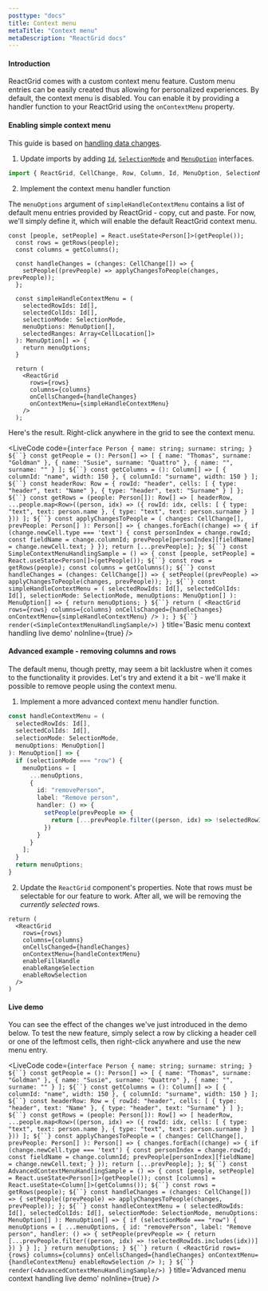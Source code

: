 ```yaml
---
posttype: "docs"
title: Context menu
metaTitle: "Context menu"
metaDescription: "ReactGrid docs"
---
```


#### Introduction

ReactGrid comes with a custom context menu feature. Custom menu entries can be easily created thus
allowing for personalized experiences.
By default, the context menu is disabled. You can enable it by providing a handler function
to your ReactGrid using the `onContextMenu` property.

#### Enabling simple context menu

This guide is based on [handling data changes](/docs/4.0/2-implementing-core-features/1-handling-changes/).

1. Update imports by adding [`Id`](/docs/4.0/7-api/1-types/4-id/), [`SelectionMode`](/docs/4.0/7-api/1-types/7-selection-mode/)
and [`MenuOption`](/docs/4.0/7-api/0-interfaces/8-menuoption/) interfaces.

```ts
import { ReactGrid, CellChange, Row, Column, Id, MenuOption, SelectionMode, CellLocation } from "@silevis/reactgrid";
```

2. Implement the context menu handler function

The `menuOptions` argument of `simpleHandleContextMenu` contains a list of default menu entries
provided by ReactGrid - copy, cut and paste.
For now, we'll simply define it, which will enable the default ReactGrid context menu.

```tsx
const [people, setPeople] = React.useState<Person[]>(getPeople());
  const rows = getRows(people);
  const columns = getColumns();

  const handleChanges = (changes: CellChange[]) => {
    setPeople((prevPeople) => applyChangesToPeople(changes, prevPeople));
  };

  const simpleHandleContextMenu = (
    selectedRowIds: Id[],
    selectedColIds: Id[],
    selectionMode: SelectionMode,
    menuOptions: MenuOption[],
    selectedRanges: Array<CellLocation[]>
  ): MenuOption[] => {
    return menuOptions;
  }

  return (
    <ReactGrid
      rows={rows}
      columns={columns}
      onCellsChanged={handleChanges}
      onContextMenu={simpleHandleContextMenu}
    />
  );
```

Here's the result. Right-click anywhere in the grid to see the context menu.

<LiveCode 
  code={`interface Person {
    name: string;
    surname: string;
}
${``}
const getPeople = (): Person[] => [
  { name: "Thomas", surname: "Goldman" },
  { name: "Susie", surname: "Quattro" },
  { name: "", surname: "" }
];
${``}
const getColumns = (): Column[] => [
  { columnId: "name", width: 150 },
  { columnId: "surname", width: 150 }
];
${``}
const headerRow: Row = {
  rowId: "header",
  cells: [
    { type: "header", text: "Name" },
    { type: "header", text: "Surname" }
  ]
};
${``}
const getRows = (people: Person[]): Row[] => [
  headerRow,
  ...people.map<Row>((person, idx) => ({
    rowId: idx,
    cells: [
      { type: "text", text: person.name },
      { type: "text", text: person.surname }
    ]
  }))
];
${``}
const applyChangesToPeople = (
  changes: CellChange[],
  prevPeople: Person[]
): Person[] => {
  changes.forEach((change) => {
    if (change.newCell.type === 'text') {
      const personIndex = change.rowId;
      const fieldName = change.columnId;
      prevPeople[personIndex][fieldName] = change.newCell.text;
    }
  });
  return [...prevPeople];
};
${``}
const SimpleContextMenuHandlingSample = () => {
  const [people, setPeople] = React.useState<Person[]>(getPeople());
  ${``}
  const rows = getRows(people);
  const columns = getColumns();
  ${``}
  const handleChanges = (changes: CellChange[]) => {
    setPeople((prevPeople) => applyChangesToPeople(changes, prevPeople));
  };
  ${``}
  const simpleHandleContextMenu = (
    selectedRowIds: Id[],
    selectedColIds: Id[],
    selectionMode: SelectionMode,
    menuOptions: MenuOption[]
  ): MenuOption[] => {
    return menuOptions;
  }
  ${``}
  return (
    <ReactGrid
      rows={rows}
      columns={columns}
      onCellsChanged={handleChanges}
      onContextMenu={simpleHandleContextMenu}
    />
  );
}
${``}
render(<SimpleContextMenuHandlingSample/>)
`}
  title='Basic menu context handling live demo'
  noInline={true}
/> 

#### Advanced example - removing columns and rows

The default menu, though pretty, may seem a bit lacklustre when it comes to the functionality it provides.
Let's try and extend it a bit - we'll make it possible to remove people using the context menu.


1. Implement a more advanced context menu handler function.

```ts
const handleContextMenu = (
  selectedRowIds: Id[],
  selectedColIds: Id[],
  selectionMode: SelectionMode,
  menuOptions: MenuOption[]
): MenuOption[] => {
  if (selectionMode === "row") {
    menuOptions = [
      ...menuOptions,
      {
        id: "removePerson",
        label: "Remove person",
        handler: () => {
          setPeople(prevPeople => {
            return [...prevPeople.filter((person, idx) => !selectedRowIds.includes(idx))]
          })
        }
      }
    ];
  }
  return menuOptions;
}
```

2. Update the `ReactGrid` component's properties. Note that rows must be selectable for our feature to work.
After all, we will be removing the *currently selected* rows.

```tsx
return (
  <ReactGrid
    rows={rows}
    columns={columns}
    onCellsChanged={handleChanges}
    onContextMenu={handleContextMenu}
    enableFillHandle
    enableRangeSelection
    enableRowSelection
  />
)
```

#### Live demo

You can see the effect of the changes we've just introduced in the demo below.
To test the new feature, simply select a row by clicking a header cell or one of the leftmost cells,
then right-click anywhere and use the new menu entry.

<LiveCode 
  code={`interface Person {
  name: string;
  surname: string;
}
${``}
const getPeople = (): Person[] => [
  { name: "Thomas", surname: "Goldman" },
  { name: "Susie", surname: "Quattro" },
  { name: "", surname: "" }
];
${``}
const getColumns = (): Column[] => [
  { columnId: "name", width: 150 },
  { columnId: "surname", width: 150 }
];
${``}
const headerRow: Row = {
  rowId: "header",
  cells: [
    { type: "header", text: "Name" },
    { type: "header", text: "Surname" }
  ]
};
${``}
const getRows = (people: Person[]): Row[] => [
  headerRow,
  ...people.map<Row>((person, idx) => ({
    rowId: idx,
    cells: [
      { type: "text", text: person.name },
      { type: "text", text: person.surname }
    ]
  }))
];
${``}
const applyChangesToPeople = (
  changes: CellChange[],
  prevPeople: Person[]
): Person[] => {
  changes.forEach((change) => {
    if (change.newCell.type === 'text') {
      const personIndex = change.rowId;
      const fieldName = change.columnId;
      prevPeople[personIndex][fieldName] = change.newCell.text;
    }
  });
  return [...prevPeople];
};
${``}
const AdvancedContextMenuHandlingSample = () => {
  const [people, setPeople] = React.useState<Person[]>(getPeople());
  const [columns] = React.useState<Column[]>(getColumns());
  ${``}
  const rows = getRows(people);
  ${``}
  const handleChanges = (changes: CellChange[]) => {
    setPeople((prevPeople) => applyChangesToPeople(changes, prevPeople));
  };
  ${``}
  const handleContextMenu = (
    selectedRowIds: Id[],
    selectedColIds: Id[],
    selectionMode: SelectionMode,
    menuOptions: MenuOption[]
  ): MenuOption[] => {
    if (selectionMode === "row") {
      menuOptions = [
        ...menuOptions,
        {
          id: "removePerson",
          label: "Remove person",
          handler: () => {
            setPeople(prevPeople => {
              return [...prevPeople.filter((person, idx) => !selectedRowIds.includes(idx))]
            })
          }
        }
      ];
    }
    return menuOptions;
  }
  ${``}
  return (
    <ReactGrid
      rows={rows}
      columns={columns}
      onCellsChanged={handleChanges}
      onContextMenu={handleContextMenu}
      enableRowSelection
    />
  );
}
${``}
render(<AdvancedContextMenuHandlingSample/>)
`}
  title='Advanced menu context handling live demo'
  noInline={true}
/> 
